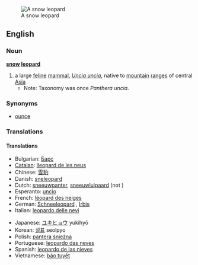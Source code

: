 [[Image:Lightmatter snowleopard.jpg|thumb|A snow leopard]]
==English==

===Noun===
{{wikipedia}}
'''[[snow]] [[leopard]]'''

# a large [[feline]] [[mammal]], ''[[Uncia uncia]]'', native to [[mountain]] [[range]]s of central [[Asia]]
#*Note: Taxonomy was once ''Panthera uncia''.

===Synonyms===
*[[ounce]]

===Translations===
{{rfc-level|Translations at L3+ (AutoFormat would have corrected level of Synonyms)}}

====Translations====
{{top}}
*Bulgarian: [[Барс]]
*[[Catalan]]: [[lleopard de les neus]]
*Chinese: [[雪豹]]
*Danish: [[sneleopard]]
*Dutch: [[sneeuwpanter]], [[sneeuwluipaard]] {{m}} (not {{n}})
*Esperanto: [[uncio]]
*French: [[léopard des neiges]] {{m}}
*German: [[Schneeleopard]] {{m}}, [[Irbis]] {{m}}
*Italian: [[leopardo delle nevi]]
{{mid}}
*Japanese: [[ユキヒョウ]] yukihyō
*Korean: [[설표]] seolpyo
*Polish: [[pantera śnieżna]]
*Portuguese: [[leopardo das neves]]
*Spanish: [[leopardo de las nieves]]
*Vietnamese: [[báo tuyết]]
{{bottom}}